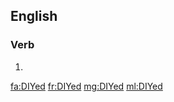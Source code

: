 ==English==

===Verb===
{{head|en|verb form}}

# {{en-past of|DIY}}

[[fa:DIYed]]
[[fr:DIYed]]
[[mg:DIYed]]
[[ml:DIYed]]